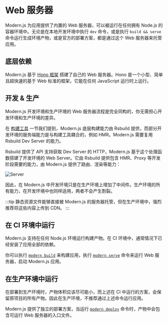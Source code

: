 # Web 服务器

Modern.js 为应用提供了内置的 Web 服务器，可以被运行在任何拥有 Node.js 的容器环境中。无论是在本地开发环境中执行 `dev` 命令，或是执行 `build && serve` 命令运行生成环境产物，或是官方的部署方案，都是通过这个 Web 服务器来托管应用。

## 底层依赖

Modern.js 基于 [Hono 框架](https://hono.dev/) 搭建了自己的 Web 服务器。Hono 是一个小型、简单且超快速的基于 Web 标准的框架，它能在任何 JavaScript 运行时上运行。

## 开发 & 生产

Modern.js 开发环境和生产环境的 Web 服务器流程是完全同构的，你无需担心开发环境和生产环境的差异。

在 [构建工具](/guides/concept/builder) 一节我们提到，Modern.js 底层构建能力由 Rsbuild 提供，而部分开发环境的服务端能力是与构建工具耦合的，例如 HMR。Modern.js 需要复用 Rsbuild Dev Server 的能力。

Rsbuild 提供了 API 支持获取 Dev Server 的 HTTP，Modern.js 基于这个处理函数搭建了开发环境的 Web Server。它由 Rsbuild 提供包含 HMR、Proxy 等开发阶段需要的能力，由 Modern.js 提供了路由、渲染等能力：

![Server](https://lf3-static.bytednsdoc.com/obj/eden-cn/nuvjhpqnuvr/modern-website/web-server-modern.jpeg)

因此，在 Modern.js 中开发环境只是在生产环境上增加了中间件。生产环境的所有能力，在开发环境中也同样适用，两者不会产生割裂。

:::tip
静态资源文件能够直接被 Modern.js 的服务器托管，但在生产环境中，强烈推荐将这些内容上传到 CDN。
:::

## 在 CI 环境中运行

Modern.js 支持在任何 Node.js 环境运行构建产物。在 CI 环境中，通常情况下已经安装了应用全部的依赖。

你可以执行 [`modern build`](/apis/app/commands.html#modern-build) 来构建应用，执行 [`modern serve`](/apis/app/commands.html#modern-serve) 命令来运行 Web 服务器，启动 Modern.js 应用。

## 在生产环境中运行

在部署到生产环境时，产物体积应该尽可能小，而上述在 CI 中运行的方案，会保留原项目的所有产物。因此在生产环境，不推荐通过上述命令运行应用。

Modern.js 提供了独立的部署方案，当运行 [`modern deploy`](/apis/app/commands.html#modern-deploy) 命令时，产物中会包含可运行 Web 服务器的入口文件。